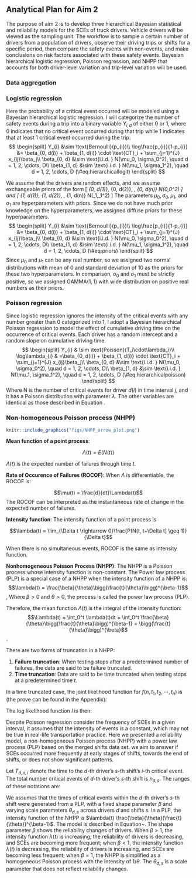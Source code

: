 Analytical Plan for Aim 2
-------------------------

The purpose of aim 2 is to develop three hierarchical Bayesian statistical and reliability models for the SCEs of truck drivers. Vehicle drivers will be viewed as the sampling unit. The workflow is to sample a certain number of drivers from a population of drivers, observe their driving trips or shifts for a specific period, then compare the safety events with non-events, and make conclusions on risk factors associated with these safety events. Bayesian hierarchical logistic regression, Poisson regression, and NHPP that accounts for both driver-level variation and trip-level variation will be used. 

### Data aggregation




### Logistic regression

Here the probability of a critical event occurred will be modeled using a Bayesian hierarchical logistic regression. I will categorize the number of safety events during a trip into a binary variable $Y_{i, d}$ of either 0 or 1, where 0 indicates that no critical event occurred during that trip while 1 indicates that at least 1 critical event occurred during the trip. 
$$
\begin{split}
Y_{i} &\sim \text{Bernoulli}(p_{i})\\
\log\frac{p_{i}}{1-p_{i}} &= \beta_{0, d(i)} + \beta_{1, d(i)} \cdot \text{CT}_i + \sum_{j=1}^{J} x_{ij}\beta_j\\
\beta_{0, d} &\sim \text{i.i.d. } N(\mu_0, \sigma_0^2), \quad d = 1, 2, \cdots, D\\
\beta_{1, d} &\sim \text{i.i.d. } N(\mu_1, \sigma_1^2), \quad d = 1, 2, \cdots, D
(\#eq:hierarchicallogit)
\end{split}
$$

We assume that the drivers are random effects, and we assume exchangeable priors of the form
\[
\beta_{0, d(1)}, \beta_{0, d(2)}, \ldots , \beta_{0, d(n)} \sim \text{i.i.d.} N(\mu_0,\sigma_0^2)
\]
and 
\[
\beta_{1, d(1)}, \beta_{1, d(2)}, \ldots , \beta_{1, d(n)} \sim \text{i.i.d.} N(\mu_1,\sigma_1^2)
\]
The parameters $\mu_0, \sigma_0, \mu_1$, and $\sigma_1$ are hyperparameters with priors. Since we do not have much prior knowledge on the hyperparameters, we assigned diffuse priors for these hyperparameters.
$$
\begin{split}
Y_{i} &\sim \text{Bernoulli}(p_{i})\\
\log\frac{p_{i}}{1-p_{i}} &= \beta_{0, d(i)} + \beta_{1, d(i)} \cdot \text{CT}_i + \sum_{j=1}^{J} x_{ij}\beta_j\\
\beta_{0, d} &\sim \text{i.i.d. } N(\mu_0, \sigma_0^2), \quad d = 1, 2, \cdots, D\\
\beta_{1, d} &\sim \text{i.i.d. } N(\mu_1, \sigma_1^2), \quad d = 1, 2, \cdots, D
(\#eq:priors)
\end{split}
$$
Since $\mu_0$ and $\mu_1$ can be any real number, so we assigned two normal distributions with mean of 0 and standard deviation of 10 as the priors for these two hyperparameters. In comparison, $\sigma_0$ and $\sigma_1$ must be strictly positive, so we assigned GAMMA$(1, 1)$ with wide distribution on positive real numbers as their priors.

### Poisson regression

Since logistic regression ignores the intensity of the critical events with any number greater than 0 categorized into 1, I adopt a Bayesian hierarchical Poisson regression to model the effect of cumulative driving time on the occurrence of critical events. Each driver has a random intercept and a random slope on cumulative driving time.
$$
\begin{split}
Y_{i}  & \sim \text{Poisson}(T_i\cdot\lambda_i)\\
\log\lambda_{i} & =\beta_{0, d(i)} + \beta_{1, d(i)} \cdot \text{CT}_i + \sum_{j=1}^{J} x_{ij}\beta_j\\
\beta_{0, d} &\sim \text{i.i.d. } N(\mu_0, \sigma_0^2), \quad d = 1, 2, \cdots, D\\
\beta_{1, d} &\sim \text{i.i.d. } N(\mu_1, \sigma_1^2), \quad d = 1, 2, \cdots, D
(\#eq:hierarchicalpoisson)
\end{split}
$$
Where N is the number of critical events for driver $d(i)$ in time interval $j$, and it has a Poisson distribution with parameter $\lambda$. The other variables are identical as those described in Equation .


### Non-homogeneous Poisson process (NHPP)

```r
knitr::include_graphics("figs/NHPP_arrow_plot.png")
```


**Mean function of a point process**: 

$$\Lambda(t) = E(N(t))$$

$\Lambda(t)$ is the expected number of failures through time $t$.

**Rate of Occurence of Failures (ROCOF)**: When $\Lambda$ is differentiable, the ROCOF is:

$$\mu(t) = \frac{d}{dt}\Lambda(t)$$
The ROCOF can be interpreted as the instantaneous rate of change in the expected number of failures.

**Intensity function**: The intensity function of a point process is 

$$\lambda(t) = \lim_{\Delta t \rightarrow 0}\frac{P(N(t, t+\Delta t] \geq 1)}{\Delta t}$$

When there is no simultaneous events, ROCOF is the same as intensity function.


**Nonhomogeneous Poisson Process (NHPP)**: The NHPP is a Poisson process whose intensity function is non-constant. The Power law process (PLP) is a special case of a NHPP when the intensity function of a NHPP is:
$$\lambda(t) = \frac{\beta}{\theta}\bigg(\frac{t}{\theta}\bigg)^{\beta-1}$$, 
Where $\beta > 0$ and $\theta > 0$, the process is called the power law process (PLP).

Therefore, the mean function $\Lambda(t)$ is the integral of the intensity function:
$$\Lambda(t) = \int_0^t \lambda(t)dt = \int_0^t \frac{\beta}{\theta}\bigg(\frac{t}{\theta}\bigg)^{\beta-1} = \bigg(\frac{t}{\theta}\bigg)^{\beta}$$.

There are two forms of truncation in a NHPP:

1. **Failure truncation**: When testing stops after a predetermined number of failures, the data are said to be failure truncated.
2. **Time truncation**: Data are said to be time truncated when testing stops at a predetermined time $t$.

In a time truncated case, the joint likelihood function for $f(n, t_1, t_2, \cdots, t_n)$ is (the prove can be found in the Appendix):
\begin{equation}\label{pdftau}
\begin{aligned}
f(n, t_1, t_2, \cdots, t_n) & = f(n)f(t_1, t_2, \cdots, t_n|n)\\
& = \frac{e^{-\int_0^\tau \lambda(u)du}[\int_0^\tau \lambda(u)du]^n}{n!}n!\frac{\prod_{i=1}^n\lambda(t_i)}{[\Lambda(\tau)]^n}\\
& = \Big(\prod_{i=1}^n\lambda(t_i) \Big)e^{-\int_0^\tau \lambda(u)du}\\
& = \Big(\prod_{i=1}^n\frac{\beta}{\theta}(\frac{t_i}{\theta})^{\beta - 1} \Big)e^{-(\tau/\theta)^\beta},\\ 
n & = 0, 1, 2, \cdots, \quad  0 < t_1 < t_2 < \cdots < t_n
\end{aligned}
\end{equation}

The log likelihood function $l$ is then:
\begin{equation}\label{logtau}
\begin{aligned}
l & = \log \Bigg(\Big(\prod_{i=1}^n\frac{\beta}{\theta}(\frac{t_i}{\theta})^{\beta - 1}\Big)e^{-(\tau/\theta)^\beta}\Bigg)\\
& = \sum_{i=1}^n\log\Big(\frac{\beta}{\theta}(\frac{t_i}{\theta})^{\beta - 1}\Big) - (\frac{\tau}{\theta})^\beta\\
& = n\log\beta - n\beta\log\theta + (\beta - 1)\bigg(\sum_{i=1}^n\log t_i\bigg) - \Big(\frac{\tau}{\theta}\Big)^\beta
\end{aligned}
\end{equation}



Despite Poisson regression consider the frequency of SCEs in a given interval, it assumes that the intensity of events is a constant, which may not be true in real-life transportation practice. Here we presented a reliability model, a non-homogeneous Poisson process (NHPP) with a power law process (PLP) based on the merged shifts data set. we aim to answer if SCEs occurred more frequently at early stages of shifts, towards the end of shifts, or does not show significant patterns.

Let $T_{d, s, i}$ denote the time to the $d$-th driver's $s$-th shift's $i$-th critical event. The total number critical events of $d$-th driver's $s$-th shift is $n_{d,s}$. The ranges of these notations are: 
\begin{itemize}
\item $i = 1, 2, \cdots, n_{d, S_d}$,
\item $s = 1, 2, \cdots, S_d$,
\item $d = 1, 2, \cdots, D$.
\end{itemize}
We assumes that the times of critical events within the $d$-th driver's $s$-th shift were generated from a PLP, with a fixed shape parameter $\beta$ and varying scale parameters $\theta_{d, s}$ across drivers $d$ and shifts $s$. In a PLP, the intensity function of the NHPP is $\lambda(t) \frac{\beta}{\theta}(\frac{t}{\theta})^{\beta-1}$. The model is described in Equation~\ref{eq:nhpp}.
\begin{equation}\label{eq:nhpp}
\begin{aligned}
  T_{d, s, 1}, T_{d, s, 2}, \cdots , T_{d, s, n_{d, s}} & \sim \text{PLP}(\beta, \theta_{d, s})\\
  \beta & \sim \text{Gamma}(1, 1)\\
  \log\theta_{d, s} &= \gamma_{0d} + \gamma_{1}x_{d, s, 1} + \gamma_{2}x_{d, s, 2} + \cdots + \gamma_{k}x_{d, s, k}\\
  \gamma_{01}, \gamma_{02}, \cdots, \gamma_{0D} & \sim \text{i.i.d. }N(\mu_0, \sigma_0^2)\\
  \gamma_1, \gamma_2, \cdots, \gamma_k & \sim \text{i.i.d. }N(0, 10^2)\\
  \mu_0 &\sim N(0, 10^2) \\
  \sigma_0 &\sim \text{Gamma}(1, 1)
\end{aligned}
\end{equation}
The shape parameter $\beta$ shows the reliability changes of drivers. When $\beta > 1$, the intensity function $\lambda(t)$ is increasing, the reliability of drivers is  decreasing, and SCEs are becoming more frequent; when $\beta < 1$, the intensity function $\lambda(t)$ is decreasing, the reliability of drivers is increasing, and SCEs are becoming less frequent; when $\beta = 1$, the NHPP is simplified as a homogeneous Poisson process with the intensity of $1/\theta$. The $\theta_{d, s}$ is a scale parameter that does not reflect reliability changes.